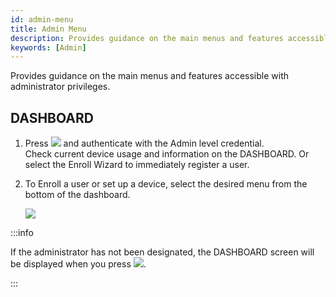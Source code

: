```yaml
---
id: admin-menu
title: Admin Menu
description: Provides guidance on the main menus and features accessible with administrator privileges.
keywords: [Admin]
---
```


Provides guidance on the main menus and features accessible with administrator privileges.

## DASHBOARD

1. Press <Image src='/img/common/ico-menu.svg' ico alone /> and authenticate with the Admin level credential.<br/>Check current device usage and information on the <Cmd>DASHBOARD</Cmd>. Or select the <Cmd>Enroll Wizard</Cmd> to immediately register a user.

1. To Enroll a user or set up a device, select the desired menu from the bottom of the dashboard.

    <Image src='/img/device/device-menu.png' />

:::info

If the administrator has not been designated, the <Cmd>DASHBOARD</Cmd> screen will be displayed when you press <Image src='/img/common/ico-menu.svg' ico alone />.

:::